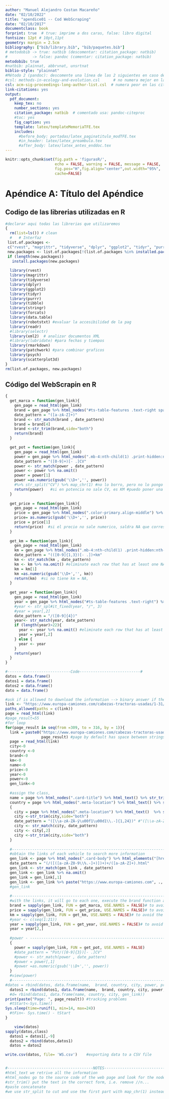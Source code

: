 ---
author: "Manuel Alejandro Costan Macareño"
date: "02/10/2022"
title: "apendice01 -- Cod WebScraping"
date: "02/10/2017"
documentclass: book
forprint: true  # true: imprime a dos caras, false: libro digital
fontsize: 12pt # 10pt,11pt
geometry: margin = 2.5cm 
bibliography: ["bib/library.bib", "bib/paquetes.bib"]
# metodobib -> true: natbib (descomentar: citation_package: natbib) 
#           -> false: pandoc (comentar: citation_package: natbib)
metodobib: true
#natbib: plainnat, abbrvnat, unsrtnat
biblio-style: "plainnat"
#Método 2 (pandoc): descomente una línea de las 2 siguientes en caso de usarlo
#csl: methods-in-ecology-and-evolution.csl      # no numera mejor en las citas
csl: acm-sig-proceedings-long-author-list.csl  # numera peor en las citas
link-citations: yes
output: 
  pdf_document:
    keep_tex: no
    number_sections: yes
    citation_package: natbib  # comentado usa: pandoc-citeproc
    #toc: yes
    fig_caption: yes
    template: latex/templateMemoriaTFE.tex
    includes:
      #before_body: portadas/latex_paginatitulo_modTFE.tex
      #in_header: latex/latex_preambulo.tex
      #after_body: latex/latex_antes_enddoc.tex
---



```{r include=FALSE}
knitr::opts_chunk$set(fig.path = 'figurasR/',
                      echo = FALSE, warning = FALSE, message = FALSE,
                      fig.pos="H",fig.align="center",out.width="95%",
                      cache=FALSE)

```


<!-- \setcounter{chapter}{2} -->
<!-- \setcounter{chapter}{2} escribir 2 para capítulo 3  -->
<!-- \pagenumbering{arabic} -->


\ifdefined\ifprincipal
\else
\setlength{\parindent}{1em}
\pagestyle{fancy}
\setcounter{tocdepth}{4}
\tableofcontents
<!-- \nocite{*} -->
\fi

\ifdefined\ifdoblecara
\fancyhead{}{}
\fancyhead[LE,RO]{\scriptsize\rightmark}
\fancyfoot[LO,RE]{\scriptsize\slshape \leftmark}
\fancyfoot[C]{}
\fancyfoot[LE,RO]{\footnotesize\thepage}
\else
\fancyhead{}{}
\fancyhead[RO]{\scriptsize\rightmark}
\fancyfoot[LO]{\scriptsize\slshape \leftmark}
\fancyfoot[C]{}
\fancyfoot[RO]{\footnotesize\thepage}
\fi
\renewcommand{\headrulewidth}{0.4pt}
\renewcommand{\footrulewidth}{0.4pt}

# Apéndice A: Título del Apéndice

## Codigo de las librerias utilizadas en R

\tiny
```{r echo=TRUE, eval=FALSE}
#declarar aqui todas las librerias que utilizaremos
{
  rm(list=ls()) # clean
  #   # Interfaz
 list.of.packages <-
 c("rvest", "magrittr", "tidyverse", "dplyr", "ggplot2", "tidyr", "purrr", "tibble", "stringr", "forcats", "data.table", "robotstxt", "readr", "xml2", "rmarkdown", "patchwork", "psych", "scatterplot3d")
 new.packages <- list.of.packages[!(list.of.packages %in% installed.packages()[, "Package"])]
 if (length(new.packages))
   install.packages(new.packages)
  
  library(rvest) 
  library(magrittr)
  library(tidyverse) 
  library(dplyr)
  library(ggplot2)
  library(tidyr) 
  library(purrr) 
  library(tibble)
  library(stringr)
  library(forcats) 
  library(data.table)
  library(robotstxt) #evaluar la accesibilidad de la pag
  library(readr) 
  #library(selectr)
  library(xml2)  # analizar documentos XML
  #library(lubridate) #para fechas y tiempos
  library(rmarkdown)
  library(patchwork) #para combinar graficos
  library(psych)
  library(scatterplot3d)
}
rm(list.of.packages, new.packages)
```
\normalsize



## Código del WebScrapin en R
\tiny
```{r echo=TRUE, eval=FALSE}
{
  get_marca = function(gen_link){
    gen_page = read_html(gen_link)
    brand = gen_page %>% html_nodes("#ts-table-features .text-right span , .under u , .pl-0 .mb-4:nth-child(1) tr:nth-child(2) .text-right , .pl-0 .mb-4:nth-child(1) tr:nth-child(1) .text-right") %>% html_text() 
    date_pattern = "([a-zA-Z]+)"
    brand <- str_match(brand , date_pattern)
    brand = brand[4]
    brand <-str_trim(brand,side="both")
    return(brand)
  }

  get_pot = function(gen_link){
    gen_page = read_html(gen_link)
    power = gen_page %>% html_nodes(".mb-4:nth-child(1) .print-hidden:nth-child(4) .text-right , .mb-4:nth-child(1) .print-hidden:nth-child(3) .text-right , .mb-4:nth-child(1) .print-hidden:nth-child(2) .text-right , .mb-4:nth-child(1) .print-hidden:nth-child(1) .text-right") %>% html_text() %>% paste(" ", .)
    date_pattern = "([0-9]+)[- .]CV"
    power <- str_match(power , date_pattern)
    power <- power %>% na.omit()
    power = power[1]
    power =as.numeric(gsub('\\D+','', power))
    #%>% str_split("CV") %>% map_chr(1) #no lo borro, pero no lo pongo ahora por probar por si hay errores cuando no ponen la potencia
    return(power)   #si en potencia no sale CV, es KM #puedo poner una de si no hay CV = NA
  }
    
  get_price = function(gen_link){
    gen_page = read_html(gen_link)
    price = gen_page %>% html_nodes(".color-primary.align-middle") %>% html_text()
    price= as.numeric(gsub('\\D+','', price))
    price = price[1]
    return(price)  #si el precio no sale numerico, saldra NA que corresponde a precio bajo pedido
  }
  
  get_km = function(gen_link){
    gen_page = read_html(gen_link)
    km = gen_page %>% html_nodes(".mb-4:nth-child(1) .print-hidden:nth-child(4) .text-right , .mb-4:nth-child(1) .print-hidden:nth-child(3) .text-right , .mb-4:nth-child(1) .print-hidden:nth-child(2) .text-right , .mb-4:nth-child(1) .print-hidden:nth-child(1) .text-right") %>% html_text() %>% paste(" ", .)
    date_pattern = "(([0-9]{1,3})[- .])+km"
    km <- str_match(km , date_pattern) 
    km <- km %>% na.omit() #eliminate each row that has at least one NA (outliers)
    km = km[1]    
    km =as.numeric(gsub('\\D+','', km))
    return(km)  #si no tiene km = NA,
  }
  
  get_year = function(gen_link){
    gen_page = read_html(gen_link)
    year = gen_page %>% html_nodes("#ts-table-features .text-right") %>% html_text() %>% paste("", ., collapse="")
    #year <- str_spl#it_fixed(year, "/", 3)
    #year = year[,2]
    date_pattern = "/([0-9]{4})"
    year<- str_match(year, date_pattern)
    if (length(year)>22){
      year <- year %>% na.omit() #eliminate each row that has at least one NA (outliers)
      year = year[,2]
    } else { 
      year <- year 
    }
    return(year)
  }
}

#----------------------------Code---------------------------#
datos = data.frame()
datos1 = data.frame()
datos2 = data.frame()
dato = data.frame()

#ask if is allowed to download the information --> binary answer if the answer is false you are fuck
link <- "https://www.europa-camiones.com/cabezas-tractoras-usadas/1-31/anuncios-cabezas-tractoras.html?"
paths_allowed(paths = c(link))
page = read_html(link)
#page_result=55
#for loop
for(page_result in seq(from =309, to = 316, by = 1)){
  link = paste0("https://www.europa-camiones.com/cabezas-tractoras-usadas/1-31/anuncios-cabezas-tractoras.html?p=", 
                page_result) #page by default has space between strings that you are trying to concatenate
  page = read_html(link)
  city<-0
  country <-0
  brand<-0
  km<-0
  name<-0
  price<-0
  year<-0
  power<-0
  gen_link<-0
  
  #assign the class, 
  name = page %>% html_nodes(".card-title") %>% html_text() %>% str_trim() 
  country = page %>% html_nodes(".meta-location") %>% html_text() %>% str_split("-") %>% map_chr(1) %>%str_trim(side="both")
  {
    city = page %>% html_nodes(".meta-location") %>% html_text()  %>% str_split("-") %>% map_chr(2)
    city <-str_trim(city,side="both")
    date_pattern = "([\\a-zA-ZÀ-ÿ\u00f1\u00d1\\.-]{1,24})" #"([\\a-zA-Z\\.-]{1,24})" #24 es un numero ramdon, es para que incluya Rio de Loba- Viseu
    city <- str_match(city, date_pattern)
    city <- city[,2]
    city <-str_trim(city,side="both")
  }
  
  #------------------------------------------------------------------------------------------------------
  #obtain the links of each vehicle to search more information
  gen_link <- page %>% html_nodes(".card-body") %>% html_elements("[href]") %>% html_attr("href") #%>% paste("https://www.europa-camiones.com", ., sep="") # 
  date_pattern = "(/([([a-zA-Z0-9\\%.-]+)])+)+/([a-zA-Z]+).html"
  gen_link <- str_match(gen_link , date_pattern)
  gen_link <- gen_link %>% na.omit()
  gen_link = gen_link[,1]
  gen_link <- gen_link %>% paste("https://www.europa-camiones.com", ., sep="")#put the link you get after www-europa...
  #gen_link
  
  #------------------------------------------------------------------------------------------------------ 
  #with the links, it will go to each one, execute the brand function and the result will put it in a vector, we put the USERNAMES = FALSE so that the link does not appear in the vector
  brand = sapply(gen_link, FUN = get_marca, USE.NAMES = FALSE)# to avoid the url -->FALSE
  price = sapply(gen_link, FUN = get_price, USE.NAMES = FALSE)# to avoid the url -->FALSE
  km = sapply(gen_link, FUN = get_km, USE.NAMES = FALSE)# to avoid the url -->FALSE 
  #year <- c(seq(1:21))
  year = sapply(gen_link, FUN = get_year, USE.NAMES = FALSE)# to avoid the url -->FALSE
  year = year[2,]
  
  #power - ------------------------------------------------------------------------------------------------------------------------------
  {
    power = sapply(gen_link, FUN = get_pot, USE.NAMES = FALSE)
    #date_pattern = "Pot/([0-9]{3})[- .]CV"
    #power <- str_match(power , date_pattern)
    #power = power[,1]
    #power =as.numeric(gsub('\\D+','', power))
  }
  #view(power)
  #------------------------------------------------------------------------------------------------------------------------------
#datos = rbind(datos, data.frame(name,  brand, country, city, power, price, km, year,  stringAsFactors=FALSE)) #rbind para no crearlo siempre, solo ir adjuntando
  datos1 = rbind(datos1, data.frame(name,  brand, country, city, power, price, km, year, gen_link,  stringAsFactors=FALSE)) #rbind para no crearlo siempre, solo ir adjuntando
  #d= rbind(datos1, data.frame(name, country, city, gen_link))
print(paste("Page: ", page_result)) #tracking problems
  #tStart<-Sys.time()
Sys.sleep(time=runif(1, min=14, max=24))
  #tFin<- Sys.time() - tStart
}

    view(datos)  
sapply(datos,class)
  datos1 = datos1[,-9]
  datos2 = rbind(datos,datos1)
  datos = datos2

write.csv(datos, file= 'WS.csv')    #exporting data to a CSV file


#--------------------------------------NOTES-----------------------------------------------------#
#html_text we retrive all the information
#html_nodes go to the source code of the web page and look for the node that we want, and remove it from us
#str_trim() put the text in the correct form, i.e. remove //n...
#paste concatenate
#we use str_split to cut and use the first part with map_chr(1) instead of using gsub
```
\normalsize

